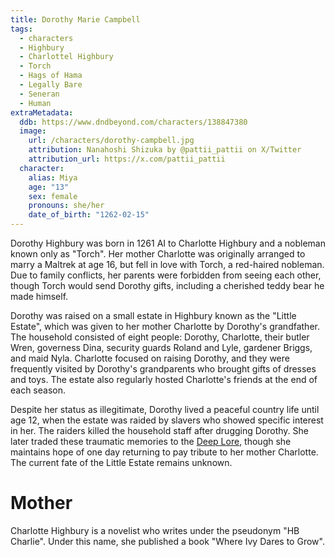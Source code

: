 ```yaml
---
title: Dorothy Marie Campbell
tags:
  - characters
  - Highbury
  - Charlottel Highbury
  - Torch
  - Hags of Hama
  - Legally Bare
  - Seneran
  - Human
extraMetadata:
  ddb: https://www.dndbeyond.com/characters/138847380
  image:
    url: /characters/dorothy-campbell.jpg
    attribution: Nanahoshi Shizuka by @pattii_pattii on X/Twitter
    attribution_url: https://x.com/pattii_pattii
  character:
    alias: Miya
    age: "13"
    sex: female
    pronouns: she/her
    date_of_birth: "1262-02-15"
---
```


Dorothy Highbury was born in 1261 AI to Charlotte Highbury and a nobleman known
only as "Torch". Her mother Charlotte was originally arranged to marry a Maltrek
at age 16, but fell in love with Torch, a red-haired nobleman. Due to family
conflicts, her parents were forbidden from seeing each other, though Torch would
send Dorothy gifts, including a cherished teddy bear he made himself.

Dorothy was raised on a small estate in Highbury known as the "Little Estate",
which was given to her mother Charlotte by Dorothy's grandfather. The household
consisted of eight people: Dorothy, Charlotte, their butler Wren, governess
Dina, security guards Roland and Lyle, gardener Briggs, and maid Nyla. Charlotte
focused on raising Dorothy, and they were frequently visited by Dorothy's
grandparents who brought gifts of dresses and toys. The estate also regularly
hosted Charlotte's friends at the end of each season.

Despite her status as illegitimate, Dorothy lived a peaceful country life until
age 12, when the estate was raided by slavers who showed specific interest in
her. The raiders killed the household staff after drugging Dorothy. She later
traded these traumatic memories to the [Deep Lore](/characters/deep-lore/), though she
maintains hope of one day returning to pay tribute to her mother Charlotte. The
current fate of the Little Estate remains unknown.

# Mother

Charlotte Highbury is a novelist who writes under the pseudonym "HB Charlie".
Under this name, she published a book "Where Ivy Dares to Grow".
